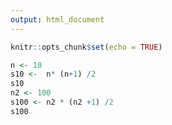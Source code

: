 ```yaml
---
output: html_document
---
```


```r
knitr::opts_chunk$set(echo = TRUE)
```



```r
n <- 10
s10 <-  n* (n+1) /2
s10
n2 <- 100
s100 <- n2 * (n2 +1) /2
s100

```

